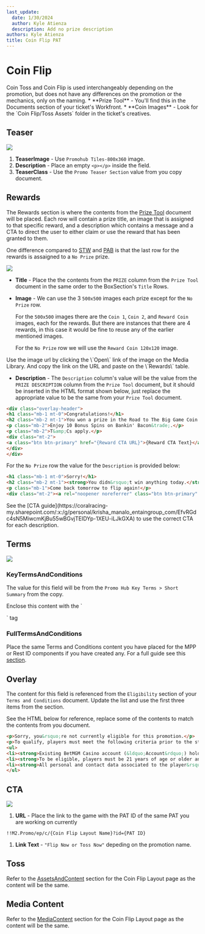 ```yaml
---
last_update:
  date: 1/30/2024
  author: Kyle Atienza
  description: Add no prize description
authors: Kyle Atienza
title: Coin Flip PAT
---
```


# Coin Flip

<Admonition type="note" title="Note">
  Coin Toss and Coin Flip is used interchangeably depending on the promotion, but does not have any differences on the promotion or the mechanics, only on the naming.
</Admonition>

<Admonition type="info" title="Copy and assets needed">
  * **Prize Tool** - You'll find this in the Documents section of your ticket's Workfront.
  * **Coin Images** - Look for the `Coin Flip/Toss Assets` folder in the ticket's creatives.
</Admonition>

## Teaser

![](/img/builds/pat-eds-coin/coin-teaser.png)

1. **TeaserImage** - Use `Promohub Tiles-800x360` image.
2. **Description** - Place an empty `<p></p>` inside the field.
3. **TeaserClass** - Use the `Promo Teaser Section` value from you copy document.

## Rewards

The Rewards section is where the contents from the [Prize Tool](./documents#prize-tool) document will be placed. Each row will contain a prize title, an image that is assigned to that specific reward, and a description which contains a message and a CTA to direct the user to either claim or use the reward that has been granted to them.

One difference compared to [STW](./pat-eds-stw) and [PAB](./pat-eds-pab) is that the last row for the rewards is assaigned to a `No Prize` prize.

![](/img/builds/pat-eds-coin/coin-rewards.png)

* **Title** - Place the the contents from the `PRIZE` column from the `Prize Tool` document in the same order to the BoxSection's `Title` Rows.
* **Image** - We can use the 3 `500x500` images each prize except for the `No Prize` row.

  For the `500x500` images there are the `Coin 1`, `Coin 2`, and `Reward Coin` images, each for the rewards. But there are instances that there are 4 rewards, in this case it would be fine to reuse any of the earlier mentioned images.

  For the `No Prize` row we will use the `Reward Coin 120x120` image.

<Admonition type="tip" title="Note">
  Use the image url by clicking the \`Open\` link of the image on the Media Library. And copy the link on the URL and paste on the \`Rewards\` table.
</Admonition>

* **Description** - The `Description` column's value will be the value from the `PRIZE DESCRIPTION` column from the `Prize Tool` document, but it should be inserted in the HTML format shown below, just replace the appropriate value to be the same from your `Prize Tool` document.

```html
<div class="overlay-header">
<h1 class="mb-1 mt-0">Congratulations!</h1>
<h2 class="mb-2 mt-1">You won a prize in the Road to The Big Game Coin Flip promotion.</h2>
<p class="mb-2">Enjoy 10 Bonus Spins on Bankin' Bacon&trade;.</p>
<p class="mb-2">T&amp;Cs apply.</p>
<div class="mt-2">
<a class="btn btn-primary" href="{Reward CTA URL}">{Reward CTA Text}</a>
</div>
</div>
```

For the `No Prize` row the value for the `Description` is provided below:

```html
<h1 class="mb-1 mt-0">Sorry!</h1>
<h2 class="mb-2 mt-1"><strong>You didn&rsquo;t win anything today.</strong></h2>
<p class="mb-1">Come back tomorrow to flip again!</p>
<div class="mt-2"><a rel="noopener noreferrer" class="btn btn-primary" href="!!M2.CasinoHome">Home</a></div>
```

<Admonition type="note" title="CTA">
  See the [CTA guide](https://coralracing-my.sharepoint.com/:x:/g/personal/krisha_manalo_entaingroup_com/EfvRGdc4sN5MiwcmKjBu55wBGvjTEIDYp-1XEU-iLJkGXA) to use the correct CTA for each description.
</Admonition>

## Terms

![](/img/builds/pat-eds-coin/coin-terms.png)

### KeyTermsAndConditions

The value for this field will be from the `Promo Hub Key Terms > Short Summary` from the copy.

<Admonition type="caution" title="Note">
  Enclose this content with the `<p></p>` tag
</Admonition>

### FullTermsAndConditions

Place the same Terms and Conditions content you have placed for the MPP or Rest ID components if you have created any. For a full guide see this [section](./documents#terms-and-conditions).

## Overlay

The content for this field is referenced from the `Eligibility` section of your `Terms and Conditions` document. Update the list and use the first three items from the section.

See the HTML below for reference, replace some of the contents to match the contents from you document.

```html
<p>Sorry, you&rsquo;re not currently eligible for this promotion.</p>
<p>To qualify, players must meet the following criteria prior to the start of today&rsquo;s promotion:</p>
<ul>
<li><strong>Existing BetMGM Casino account (&ldquo;Account&rdquo;) holders.</strong></li>
<li><strong>To be eligible, players must be 21 years of age or older and playing physically within the state of Pennsylvania, not be on an exclusion or self-exclusion list, and not otherwise be an Unauthorized Person (as defined in the Terms of Service).</strong></li>
<li><strong>All personal and contact data associated to the player&rsquo;s account must be verifiable.</strong></li>
</ul>
```

## CTA

![](/img/builds/pat-eds-coin/coin-cta.png)

1. **URL** - Place the link to the game with the PAT ID of the same PAT you are working on currently

```
!!M2.Promo/ep/c/{Coin Flip Layout Name}?id={PAT ID}
```

1. **Link Text** - `"Flip Now or Toss Now"` depeding on the promotion name.

## Toss

Refer to the [AssetsAndContent](./engagements-coin#step-2-edit-assetsandcontent) section for the Coin Flip Layout page as the content will be the same.

## Media Content

Refer to the [MediaContent](./engagements-coin#media-content) section for the Coin Flip Layout page as the content will be the same.
